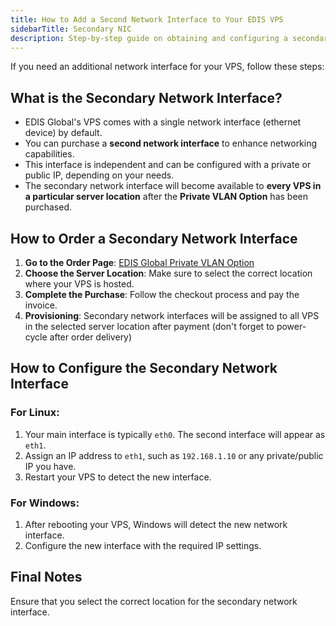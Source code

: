 ```yaml
---
title: How to Add a Second Network Interface to Your EDIS VPS
sidebarTitle: Secondary NIC
description: Step-by-step guide on obtaining and configuring a secondary network interface for your EDIS VPS. Maximize your private network capabilities with the vLAN option.
---
```


If you need an additional network interface for your VPS, follow these steps:

## What is the Secondary Network Interface?
- EDIS Global's VPS comes with a single network interface (ethernet device) by default.
- You can purchase a **second network interface** to enhance networking capabilities.
- This interface is independent and can be configured with a private or public IP, depending on your needs.
- The secondary network interface will become available to **every VPS in a particular server location** after the **Private VLAN Option** has been purchased.

## How to Order a Secondary Network Interface
1. **Go to the Order Page**: [EDIS Global Private VLAN Option](https://manage.edisglobal.com/cart.php?gid=209)
2. **Choose the Server Location**: Make sure to select the correct location where your VPS is hosted.
3. **Complete the Purchase**: Follow the checkout process and pay the invoice.
4. **Provisioning**: Secondary network interfaces will be assigned to all VPS in the selected server location after payment (don't forget to power-cycle after order delivery)

## How to Configure the Secondary Network Interface

### For Linux:
1. Your main interface is typically `eth0`. The second interface will appear as `eth1`.
2. Assign an IP address to `eth1`, such as `192.168.1.10` or any private/public IP you have.
3. Restart your VPS to detect the new interface.

### For Windows:
1. After rebooting your VPS, Windows will detect the new network interface.
2. Configure the new interface with the required IP settings.

## Final Notes
Ensure that you select the correct location for the secondary network interface.
